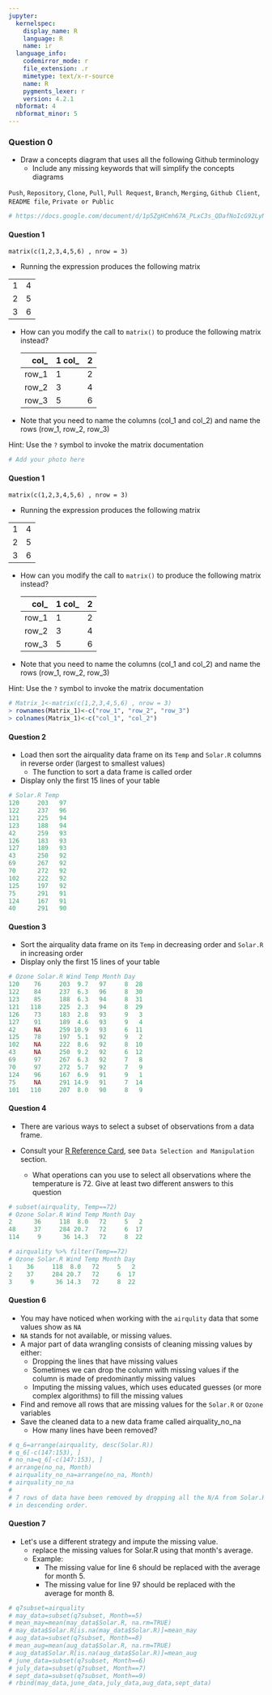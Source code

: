 ---
jupyter:
  kernelspec:
    display_name: R
    language: R
    name: ir
  language_info:
    codemirror_mode: r
    file_extension: .r
    mimetype: text/x-r-source
    name: R
    pygments_lexer: r
    version: 4.2.1
  nbformat: 4
  nbformat_minor: 5
---

::: {.cell .markdown collapsed="false" pycharm="{\"name\":\"#%% md\\n\"}"}
### Question 0

-   Draw a concepts diagram that uses all the following Github
    terminology
    -   Include any missing keywords that will simplify the concepts
        diagrams

`Push`, `Repository`, `Clone`, `Pull`, `Pull Request`, `Branch`,
`Merging`, `Github Client`, `README file`, `Private or Public`
:::

::: {.cell .code collapsed="false" pycharm="{\"name\":\"#%%\\n\"}"}
``` {.R}
# https://docs.google.com/document/d/1p5ZgHCmh67A_PLxC3s_QDafNoIcG92LyN4smP1qhHJM/edit
```
:::

::: {.cell .markdown collapsed="false" pycharm="{\"name\":\"#%% md\\n\"}"}
#### Question 1

`matrix(c(1,2,3,4,5,6) , nrow = 3)`

-   Running the expression produces the following matrix

  --- ---
  1   4
  2   5
  3   6
  --- ---

-   How can you modify the call to `matrix()` to produce the following
    matrix instead?

          col_1   col_2
  ------- ------- -------
  row_1   1       2
  row_2   3       4
  row_3   5       6

-   Note that you need to name the columns (col_1 and col_2) and name
    the rows (row_1, row_2, row_3)

Hint: Use the `?` symbol to invoke the matrix documentation
:::

::: {.cell .code execution_count="2"}
``` {.R}
# Add your photo here
```
:::

::: {.cell .markdown pycharm="{\"name\":\"#%% md\\n\"}"}
#### Question 1 {#question-1}

`matrix(c(1,2,3,4,5,6) , nrow = 3)`

-   Running the expression produces the following matrix

  --- ---
  1   4
  2   5
  3   6
  --- ---

-   How can you modify the call to `matrix()` to produce the following
    matrix instead?

          col_1   col_2
  ------- ------- -------
  row_1   1       2
  row_2   3       4
  row_3   5       6

-   Note that you need to name the columns (col_1 and col_2) and name
    the rows (row_1, row_2, row_3)

Hint: Use the `?` symbol to invoke the matrix documentation
:::

::: {.cell .code pycharm="{\"name\":\"#%%\\n\"}"}
``` {.R}
# Matrix_1<-matrix(c(1,2,3,4,5,6) , nrow = 3)
> rownames(Matrix_1)<-c("row_1", "row_2", "row_3")
> colnames(Matrix_1)<-c("col_1", "col_2")
```
:::

::: {.cell .markdown pycharm="{\"name\":\"#%% md\\n\"}"}
#### Question 2

-   Load then sort the airquality data frame on its `Temp` and `Solar.R`
    columns in reverse order (largest to smallest values)
    -   The function to sort a data frame is called order
-   Display only the first 15 lines of your table
:::

::: {.cell .code pycharm="{\"name\":\"#%%\\n\"}"}
``` {.R}
# Solar.R Temp
120     203   97
122     237   96
121     225   94
123     188   94
42      259   93
126     183   93
127     189   93
43      250   92
69      267   92
70      272   92
102     222   92
125     197   92
75      291   91
124     167   91
40      291   90
```
:::

::: {.cell .markdown pycharm="{\"name\":\"#%% md\\n\"}"}
#### Question 3

-   Sort the airquality data frame on its `Temp` in decreasing order and
    `Solar.R` in increasing order
-   Display only the first 15 lines of your table
:::

::: {.cell .code pycharm="{\"name\":\"#%%\\n\"}"}
``` {.R}
# Ozone Solar.R Wind Temp Month Day
120    76     203  9.7   97     8  28
122    84     237  6.3   96     8  30
123    85     188  6.3   94     8  31
121   118     225  2.3   94     8  29
126    73     183  2.8   93     9   3
127    91     189  4.6   93     9   4
42     NA     259 10.9   93     6  11
125    78     197  5.1   92     9   2
102    NA     222  8.6   92     8  10
43     NA     250  9.2   92     6  12
69     97     267  6.3   92     7   8
70     97     272  5.7   92     7   9
124    96     167  6.9   91     9   1
75     NA     291 14.9   91     7  14
101   110     207  8.0   90     8   9
```
:::

::: {.cell .markdown pycharm="{\"name\":\"#%% md\\n\"}"}
#### Question 4

-   There are various ways to select a subset of observations from a
    data frame.

-   Consult your [R Reference
    Card](https://cran.r-project.org/doc/contrib/Baggott-refcard-v2.pdf),
    see `Data Selection and Manipulation` section.

    -   What operations can you use to select all observations where the
        temperature is 72. Give at least two different answers to this
        question
:::

::: {.cell .code execution_count="2" pycharm="{\"name\":\"#%%\\n\"}"}
``` {.R}
# subset(airquality, Temp==72)
# Ozone Solar.R Wind Temp Month Day
2      36     118  8.0   72     5   2
48     37     284 20.7   72     6  17
114     9      36 14.3   72     8  22

# airquality %>% filter(Temp==72)
# Ozone Solar.R Wind Temp Month Day
1    36     118  8.0   72     5   2
2    37     284 20.7   72     6  17
3     9      36 14.3   72     8  22
```
:::

::: {.cell .markdown pycharm="{\"name\":\"#%% md\\n\"}"}
#### Question 6

-   You may have noticed when working with the `airqulity` data that
    some values show as `NA`
-   `NA` stands for not available, or missing values.
-   A major part of data wrangling consists of cleaning missing values
    by either:
    -   Dropping the lines that have missing values
    -   Sometimes we can drop the column with missing values if the
        column is made of predominantly missing values
    -   Imputing the missing values, which uses educated guesses (or
        more complex algorithms) to fill the missing values
-   Find and remove all rows that are missing values for the `Solar.R`
    or `Ozone` variables
-   Save the cleaned data to a new data frame called airquality_no_na
    -   How many lines have been removed?
:::

::: {.cell .code pycharm="{\"name\":\"#%%\\n\"}"}
``` {.R}
# q_6=arrange(airquality, desc(Solar.R))
# q_6[-c(147:153), ]
# no_na=q_6[-c(147:153), ]
# arrange(no_na, Month)
# airquality_no_na=arrange(no_na, Month)
# airquality_no_na
#
# 7 rows of data have been removed by dropping all the N/A from Solar.R 
# in descending order.
```
:::

::: {.cell .markdown pycharm="{\"name\":\"#%% md\\n\"}"}
#### Question 7

-   Let\'s use a different strategy and impute the missing value.
    -   replace the missing values for Solar.R using that month\'s
        average.
    -   Example:
        -   The missing value for line 6 should be replaced with the
            average for month 5.
        -   The missing value for line 97 should be replaced with the
            average for month 8.
:::

::: {.cell .code pycharm="{\"name\":\"#%%\\n\"}"}
``` {.R}
# q7subset=airquality
# may_data=subset(q7subset, Month==5)
# mean_may=mean(may_data$Solar.R, na.rm=TRUE)
# may_data$Solar.R[is.na(may_data$Solar.R)]=mean_may
# aug_data=subset(q7subset, Month==8)
# mean_aug=mean(aug_data$Solar.R, na.rm=TRUE)
# aug_data$Solar.R[is.na(aug_data$Solar.R)]=mean_aug
# june_data=subset(q7subset, Month==6)
# july_data=subset(q7subset, Month==7)
# sept_data=subset(q7subset, Month==9)
# rbind(may_data,june_data,july_data,aug_data,sept_data)
```
:::
